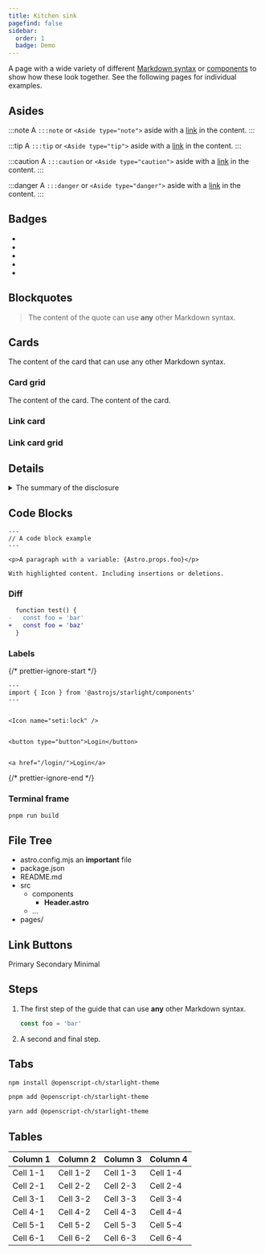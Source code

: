 ```yaml
---
title: Kitchen sink
pagefind: false
sidebar:
  order: 1
  badge: Demo
---
```


A page with a wide variety of different [Markdown syntax](https://starlight.astro.build/guides/authoring-content/) or [components](https://starlight.astro.build/components/using-components/) to show how these look together.
See the following pages for individual examples.

## Asides

:::note
A `:::note` or `<Aside type="note">` aside with a [link](#_) in the content.
:::

:::tip
A `:::tip` or `<Aside type="tip">` aside with a [link](#_) in the content.
:::

:::caution
A `:::caution` or `<Aside type="caution">` aside with a [link](#_) in the content.
:::

:::danger
A `:::danger` or `<Aside type="danger">` aside with a [link](#_) in the content.
:::

## Badges


- <Badge text="New" variant="tip" size="small" />
- <Badge text="Deprecated" variant="caution" size="medium" />
- <Badge text="Demo" variant="note" size="large" />
- <Badge text="200" variant="success" />
- <Badge text="Experimental" variant="danger" />

## Blockquotes

> The content of the quote can use **any** other Markdown syntax.

## Cards


<Card title="Card title">
  The content of the card that can use any other Markdown syntax.
</Card>

### Card grid


<CardGrid>
  <Card title="Card title" icon="star">
    The content of the card.
  </Card>
  <Card title="Card title" icon="moon">
    The content of the card.
  </Card>
</CardGrid>

### Link card


<LinkCard
  title="Link title"
  description="The description of the link."
  href="#_"
/>

### Link card grid

<CardGrid>
  <LinkCard title="Link title" href="#_" />
  <LinkCard title="Link title" href="#_" />
</CardGrid>

## Details

<details>
<summary>The summary of the disclosure</summary>

The content of the [disclosure](https://starlight.astro.build/guides/authoring-content/#details) that can use any other Markdown syntax.

</details>

## Code Blocks

```astro title="example.astro" {7} ins="insertions" del="deletions"
---
// A code block example
---

<p>A paragraph with a variable: {Astro.props.foo}</p>

With highlighted content. Including insertions or deletions.
```

### Diff

```diff lang="js"
  function test() {
-   const foo = 'bar'
+   const foo = 'baz'
  }
```

### Labels

{/* prettier-ignore-start */}
```astro title="example.astro" {"1. Keep the existing icon.":5-6} del={"2. Remove the button.":8-9} ins={"3. Add a link.":11-12}
---
import { Icon } from '@astrojs/starlight/components'
---


<Icon name="seti:lock" />


<button type="button">Login</button>


<a href="/login/">Login</a>
```
{/* prettier-ignore-end */}

### Terminal frame

```bash title="Build something…"
pnpm run build
```

## File Tree


<FileTree>

- astro.config.mjs an **important** file
- package.json
- README.md
- src
  - components
    - **Header.astro**
  - …
- pages/

</FileTree>

## Link Buttons


<LinkButton href="#_" icon="rocket">
  Primary
</LinkButton>
<LinkButton href="#_" variant="secondary" icon="external">
  Secondary
</LinkButton>
<LinkButton href="#_" variant="minimal" icon="external">
  Minimal
</LinkButton>

## Steps


<Steps>

1. The first step of the guide that can use **any** other Markdown syntax.

   ```js
   const foo = 'bar'
   ```

2. A second and final step.

</Steps>

## Tabs


<Tabs>

<TabItem label="npm" icon="seti:npm">

```sh
npm install @openscript-ch/starlight-theme
```

</TabItem>

<TabItem label="pnpm" icon="pnpm">

```sh
pnpm add @openscript-ch/starlight-theme
```

</TabItem>

<TabItem label="Yarn" icon="seti:yarn">

```sh
yarn add @openscript-ch/starlight-theme
```

</TabItem>

</Tabs>

## Tables

| Column 1 | Column 2 | Column 3 | Column 4 |
| -------- | -------- | -------- | -------- |
| Cell 1-1 | Cell 1-2 | Cell 1-3 | Cell 1-4 |
| Cell 2-1 | Cell 2-2 | Cell 2-3 | Cell 2-4 |
| Cell 3-1 | Cell 3-2 | Cell 3-3 | Cell 3-4 |
| Cell 4-1 | Cell 4-2 | Cell 4-3 | Cell 4-4 |
| Cell 5-1 | Cell 5-2 | Cell 5-3 | Cell 5-4 |
| Cell 6-1 | Cell 6-2 | Cell 6-3 | Cell 6-4 |
